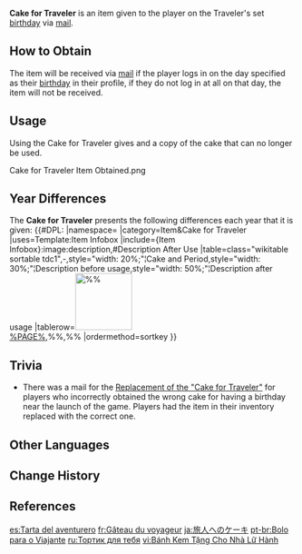 {{Terminology Infobox
|image        = Item Cake for Traveler.png
|type         = Item Groups
|type2        = Very Special Item
|source1      = Given during the [[Traveler]]'s set birthday
}}
'''Cake for Traveler''' is an item given to the player on the Traveler's set [[birthday]] via [[Birthday/Traveler|mail]].

==How to Obtain==
The item will be received via [[Birthday/Traveler|mail]] if the player logs in on the day specified as their [[birthday]] in their profile, if they do not log in at all on that day, the item will not be received.

==Usage==
Using the Cake for Traveler gives {{Item|Fragile Resin|x=1}} and a copy of the cake that can no longer be used.
<gallery>
Cake for Traveler Item Obtained.png
</gallery>

==Year Differences==
The '''Cake for Traveler''' presents the following differences each year that it is given:
{{#DPL:
|namespace=
|category=Item&Cake for Traveler
|uses=Template:Item Infobox
|include={Item Infobox}:image:description,#Description After Use
|table=class="wikitable sortable tdc1",-,style="width: 20%;"¦Cake and Period,style="width: 30%;"¦Description before usage,style="width: 50%;"¦Description after usage
|tablerow=[[File:%%|100px|link=%PAGE%]]<br>[[%PAGE%]],%%,%%
|ordermethod=sortkey
}}

==Trivia==
* There was a mail for the [[:File:Replacement of the Cake for Traveler Mail.png|Replacement of the "Cake for Traveler"]] for players who incorrectly obtained the wrong cake for having a birthday near the launch of the game. Players had the item in their inventory replaced with the correct one.

==Other Languages==
{{Other Languages
|en        = Cake for Traveler
|zhs       = 给旅行者的小蛋糕
|zhs_rm    = Gěi Lǚxíngzhě de Xiǎo Dàngāo
|zht       = 給旅行者的小蛋糕
|zht_rm    = Gěi Lǚxíngzhě de Xiǎo Dàngāo
|zh_tl     = Little Cake for the Traveler
|ja        = 旅人へのケーキ
|ja_rm     = Tabibito he no Keeki
|ja_tl     = Cake for Traveler
|ko        = 여행자에게 주는 케이크
|ko_rm     = Yeohaengjaege Juneun Keikeu
|ko_tl     = Cake for Traveler
|es        = Tarta del aventurero
|es_tl     = Cake of the Adventurer
|fr        = Gâteau {{MC|du voyageur|de la voyageuse}}
|fr_tl     = Cake of the Traveler {{MC|mf=1}}
|ru        = Тортик для тебя
|ru_tl     = Cake for You
|th        = เค้กสำหรับนักเดินทาง
|th_rm     = Khek Samrap Nak Doen Thang
|th_tl     = Cake for the Traveler
|vi        = Bánh Kem Tặng Cho Nhà Lữ Hành
|vi_tl     = Cake for Traveler
|de        = Torte für {{MC|den Reisenden|die Reisende}}
|de_tl     = Cake for the Traveler {{MC|mf=1}}
|id        = Cake for Traveler
|pt        = Bolo para {{MC|o|a}} Viajante
|pt_tl     = Cake for The Traveler
|tr        = Gezginin Pastası
|tr_tl     = Cake of the Traveler
|it        = Torta per {{MC|il viaggiatore|la viaggiatrice}}
|it_tl     = Cake for the Traveler {{MC|mf=1}}
}}

==Change History==
{{Change History|1.0}}

==References==
{{Reflist}}

[[es:Tarta del aventurero]]
[[fr:Gâteau du voyageur]]
[[ja:旅人へのケーキ]]
[[pt-br:Bolo para o Viajante]]
[[ru:Тортик для тебя]]
[[vi:Bánh Kem Tặng Cho Nhà Lữ Hành]]